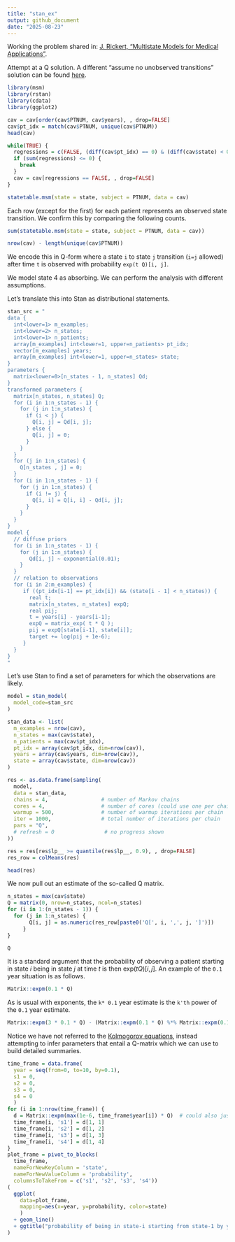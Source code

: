 ```yaml
---
title: "stan_ex"
output: github_document
date: "2025-08-23"
---
```


Working the problem shared in: 
[J. Rickert, "Multistate Models for Medical Applications"](https://rviews.rstudio.com/2023/04/19/multistate-models-for-medical-applications/).


Attempt at a Q solution. A different "assume no unobserved transitions" solution can be found [here](https://github.com/WinVector/Examples/blob/main/mc_stan/mc_stan.md).


```r
library(msm)
library(rstan)
library(cdata)
library(ggplot2)
```

```r
cav = cav[order(cav$PTNUM, cav$years), , drop=FALSE]
cav$pt_idx = match(cav$PTNUM, unique(cav$PTNUM))
head(cav)
```

```r
while(TRUE) {
  regressions = c(FALSE, (diff(cav$pt_idx) == 0) & (diff(cav$state) < 0))
  if (sum(regressions) <= 0) {
    break
  }
  cav = cav[regressions == FALSE, , drop=FALSE]
}
```



```r
statetable.msm(state = state, subject = PTNUM, data = cav)
```

Each row (except for the first) for each patient represents an observed state transition. We confirm this by comparing the following counts.

```r
sum(statetable.msm(state = state, subject = PTNUM, data = cav))
```

```r
nrow(cav) - length(unique(cav$PTNUM))
```

We encode this in Q-form where a state `i` to state `j` transition (`i=j` allowed) after time `t` is observed with probability `exp(t Q)[i, j]`.

We model state 4 as absorbing. We can perform the analysis with different assumptions.

Let's translate this into Stan as distributional statements.

```r
stan_src = "
data {
  int<lower=1> m_examples;
  int<lower=2> n_states;
  int<lower=1> n_patients;
  array[m_examples] int<lower=1, upper=n_patients> pt_idx;
  vector[m_examples] years;
  array[m_examples] int<lower=1, upper=n_states> state;
}
parameters {
  matrix<lower=0>[n_states - 1, n_states] Qd;
}
transformed parameters {
  matrix[n_states, n_states] Q;
  for (i in 1:n_states - 1) {
    for (j in 1:n_states) {
      if (i < j) {
        Q[i, j] = Qd[i, j];
      } else {
        Q[i, j] = 0;
      }
    }
  }
  for (j in 1:n_states) {
    Q[n_states , j] = 0;
  }
  for (i in 1:n_states - 1) {
    for (j in 1:n_states) {
      if (i != j) {
        Q[i, i] = Q[i, i] - Qd[i, j];
      }
    }
  }
}
model {
  // diffuse priors
  for (i in 1:n_states - 1) {
    for (j in 1:n_states) {
       Qd[i, j] ~ exponential(0.01);
    }
  }
  // relation to observations
  for (i in 2:m_examples) {
     if ((pt_idx[i-1] == pt_idx[i]) && (state[i - 1] < n_states)) {
       real t;
       matrix[n_states, n_states] expQ;
       real pij;
       t = years[i] - years[i-1];
       expQ = matrix_exp( t * Q );
       pij = expQ[state[i-1], state[i]];
       target += log(pij + 1e-6);
     }
  }
}
"
```


Let's use Stan to find a set of parameters for which the observations are likely.

```r
model = stan_model(
  model_code=stan_src
)
```

```r
stan_data <- list(
  m_examples = nrow(cav),
  n_states = max(cav$state),
  n_patients = max(cav$pt_idx),
  pt_idx = array(cav$pt_idx, dim=nrow(cav)),
  years = array(cav$years, dim=nrow(cav)),
  state = array(cav$state, dim=nrow(cav))
)
```



```r
res <- as.data.frame(sampling(
  model,
  data = stan_data,
  chains = 4,                 # number of Markov chains
  cores = 4,                  # number of cores (could use one per chain)
  warmup = 500,               # number of warmup iterations per chain
  iter = 1000,                # total number of iterations per chain
  pars = "Q",
  # refresh = 0                # no progress shown
))
```

```r
res = res[res$lp__ >= quantile(res$lp__, 0.9), , drop=FALSE]
res_row = colMeans(res)
```

```r
head(res)
```

We now pull out an estimate of the so-called Q matrix.

```r
n_states = max(cav$state)
Q = matrix(0, nrow=n_states, ncol=n_states)
for (i in 1:(n_states - 1)) {
  for (j in 1:n_states) {
       Q[i, j] = as.numeric(res_row[paste0('Q[', i, ',', j, ']')])
     }
}

Q
```


It is a standard argument that the probability of observing a patient starting in state $i$ being in state $j$ at time $t$ is then $\text{exp}(t Q)[i, j]$. An example of the `0.1` year situation is as follows.

```r
Matrix::expm(0.1 * Q)
```

As is usual with exponents, the `k* 0.1` year estimate is the `k'th` power of the `0.1` year estimate.

```r
Matrix::expm(3 * 0.1 * Q) - (Matrix::expm(0.1 * Q) %*% Matrix::expm(0.1 * Q) %*% Matrix::expm(0.1 * Q))
```


Notice we have not referred to the [Kolmogorov equations](https://en.wikipedia.org/wiki/Kolmogorov_equations#Continuous-time_Markov_chains), instead attempting to infer parameters that entail a Q-matrix which we can use to build detailed summaries.

```r
time_frame = data.frame(
  year = seq(from=0, to=10, by=0.1),
  s1 = 0,
  s2 = 0,
  s3 = 0,
  s4 = 0
  )
for (i in 1:nrow(time_frame)) {
  d = Matrix::expm(max(1e-6, time_frame$year[i]) * Q)  # could also just power up exp(time[1] * Q)
  time_frame[i, 's1'] = d[1, 1]
  time_frame[i, 's2'] = d[1, 2]
  time_frame[i, 's3'] = d[1, 3]
  time_frame[i, 's4'] = d[1, 4]
}
plot_frame = pivot_to_blocks(
  time_frame, 
  nameForNewKeyColumn = 'state', 
  nameForNewValueColumn = 'probability', 
  columnsToTakeFrom = c('s1', 's2', 's3', 's4'))
(
  ggplot(
    data=plot_frame,
    mapping=aes(x=year, y=probability, color=state)
    )
  + geom_line()
  + ggtitle("probability of being in state-i starting from state-1 by year")
)
```




